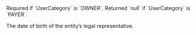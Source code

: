   
<ParamField body="LegalRepresentativeBirthday" type="timestamp" >     
Required if `UserCategory` is `OWNER`. Returned `null` if `UserCategory` is `PAYER`.  

The date of birth of the entity’s legal representative.
</ParamField>